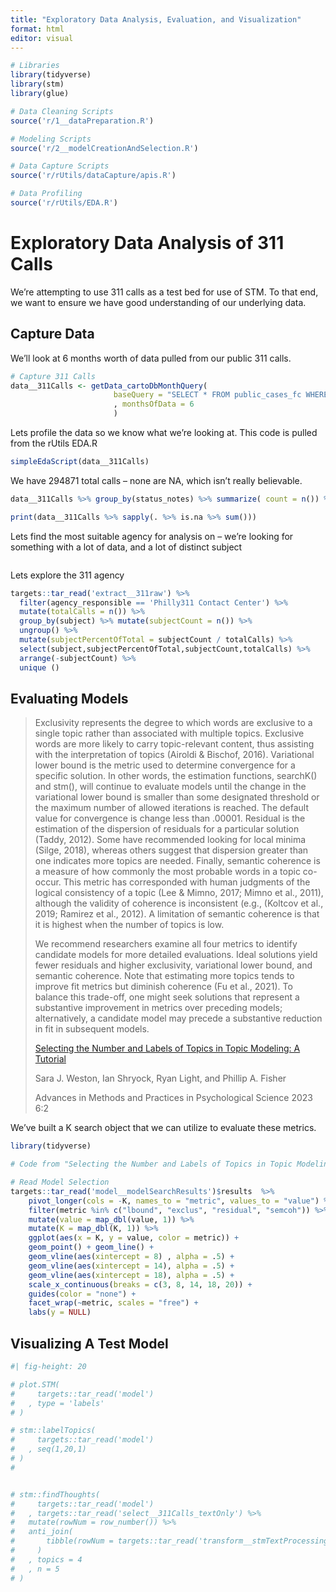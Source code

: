 ```yaml
---
title: "Exploratory Data Analysis, Evaluation, and Visualization"
format: html
editor: visual
---
```


```r
# Libraries
library(tidyverse)
library(stm)
library(glue)

# Data Cleaning Scripts
source('r/1__dataPreparation.R')

# Modeling Scripts
source('r/2__modelCreationAndSelection.R')

# Data Capture Scripts
source('r/rUtils/dataCapture/apis.R')

# Data Profiling
source('r/rUtils/EDA.R')

```

# Exploratory Data Analysis of 311 Calls

We're attempting to use 311 calls as a test bed for use of STM. To that end, we want to ensure we have good understanding of our underlying data.

## Capture Data

We'll look at 6 months worth of data pulled from our public 311 calls.\

```r

# Capture 311 Calls
data__311Calls <- getData_cartoDbMonthQuery(
                       baseQuery = "SELECT * FROM public_cases_fc WHERE CLOSED_DATETIME >= "
                       , monthsOfData = 6
                       )
```

Lets profile the data so we know what we're looking at. This code is pulled from the rUtils EDA.R

```r
simpleEdaScript(data__311Calls)

```

We have 294871 total calls -- none are NA, which isn't really believable.

```r
data__311Calls %>% group_by(status_notes) %>% summarize( count = n()) %>% arrange(-count)

print(data__311Calls %>% sapply(. %>% is.na %>% sum()))

```

Lets find the most suitable agency for analysis on -- we're looking for something with a lot of data, and a lot of distinct subject

```r


```

Lets explore the 311 agency

```r
targets::tar_read('extract__311raw') %>% 
  filter(agency_responsible == 'Philly311 Contact Center') %>% 
  mutate(totalCalls = n()) %>% 
  group_by(subject) %>% mutate(subjectCount = n()) %>% 
  ungroup() %>% 
  mutate(subjectPercentOfTotal = subjectCount / totalCalls) %>% 
  select(subject,subjectPercentOfTotal,subjectCount,totalCalls) %>% 
  arrange(-subjectCount) %>% 
  unique ()

```

## Evaluating Models

> Exclusivity represents the degree to which words are exclusive to a single topic rather than associated with multiple topics. Exclusive words are more likely to carry topic-relevant content, thus assisting with the interpretation of topics (Airoldi & Bischof, 2016). Variational lower bound is the metric used to determine convergence for a specific solution. In other words, the estimation functions, searchK() and stm(), will continue to evaluate models until the change in the variational lower bound is smaller than some designated threshold or the maximum number of allowed iterations is reached. The default value for convergence is change less than .00001. Residual is the estimation of the dispersion of residuals for a particular solution (Taddy, 2012). Some have recommended looking for local minima (Silge, 2018), whereas others suggest that dispersion greater than one indicates more topics are needed. Finally, semantic coherence is a measure of how commonly the most probable words in a topic co-occur. This metric has corresponded with human judgments of the logical consistency of a topic (Lee & Mimno, 2017; Mimno et al., 2011), although the validity of coherence is inconsistent (e.g., (Koltcov et al., 2019; Ramirez et al., 2012). A limitation of semantic coherence is that it is highest when the number of topics is low.
>
> We recommend researchers examine all four metrics to identify candidate models for more detailed evaluations. Ideal solutions yield fewer residuals and higher exclusivity, variational lower bound, and semantic coherence. Note that estimating more topics tends to improve fit metrics but diminish coherence (Fu et al., 2021). To balance this trade-off, one might seek solutions that represent a substantive improvement in metrics over preceding models; alternatively, a candidate model may precede a substantive reduction in fit in subsequent models.
>
> [Selecting the Number and Labels of Topics in Topic Modeling: A Tutorial](https://journals.sagepub.com/doi/full/10.1177/25152459231160105)
>
> Sara J. Weston, Ian Shryock, Ryan Light, and Phillip A. Fisher
>
> Advances in Methods and Practices in Psychological Science 2023 6:2

We've built a K search object that we can utilize to evaluate these metrics.

```r

library(tidyverse)

# Code from "Selecting the Number and Labels of Topics in Topic Modeling: A Tutorial"

# Read Model Selection
targets::tar_read('model__modelSearchResults')$results  %>%
    pivot_longer(cols = -K, names_to = "metric", values_to = "value") %>% 
    filter(metric %in% c("lbound", "exclus", "residual", "semcoh")) %>%
    mutate(value = map_dbl(value, 1)) %>% 
    mutate(K = map_dbl(K, 1)) %>% 
    ggplot(aes(x = K, y = value, color = metric)) +
    geom_point() + geom_line() +
    geom_vline(aes(xintercept = 8) , alpha = .5) +
    geom_vline(aes(xintercept = 14), alpha = .5) +
    geom_vline(aes(xintercept = 18), alpha = .5) +
    scale_x_continuous(breaks = c(3, 8, 14, 18, 20)) +
    guides(color = "none") +
    facet_wrap(~metric, scales = "free") +
    labs(y = NULL)

```

## Visualizing A Test Model

```r
#| fig-height: 20

# plot.STM(
#     targets::tar_read('model')
#   , type = 'labels'
# )


```

```r
# stm::labelTopics(
#     targets::tar_read('model')
#   , seq(1,20,1)
# )
# 


```

```r



```

```r
# stm::findThoughts(
#     targets::tar_read('model')
#   , targets::tar_read('select__311Calls_textOnly') %>% 
#   mutate(rowNum = row_number()) %>% 
#   anti_join(
#       tibble(rowNum = targets::tar_read('transform__stmTextProcessing')$docs.removed)
#     )
#   , topics = 4
#   , n = 5
# )

```
